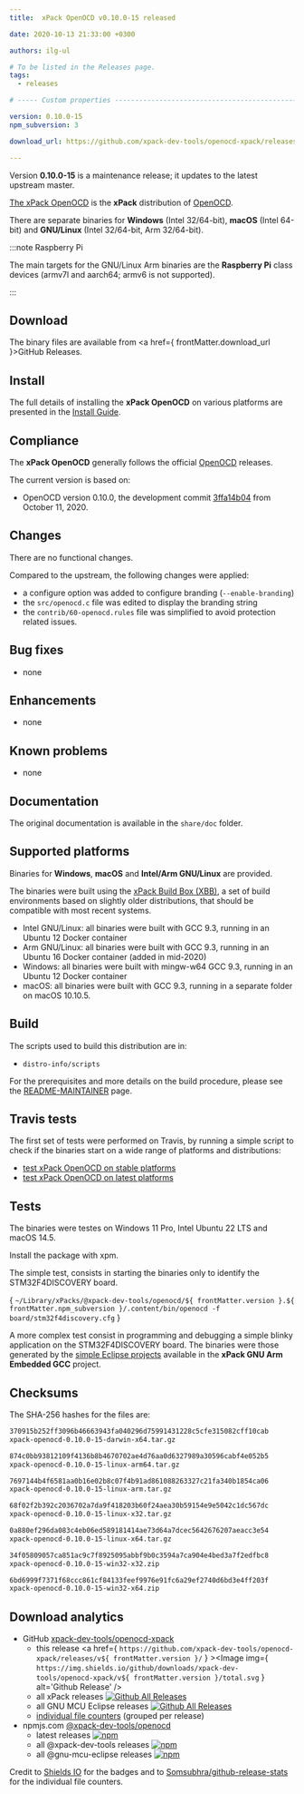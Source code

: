 ```yaml
---
title:  xPack OpenOCD v0.10.0-15 released

date: 2020-10-13 21:33:00 +0300

authors: ilg-ul

# To be listed in the Releases page.
tags:
  - releases

# ----- Custom properties -----------------------------------------------------

version: 0.10.0-15
npm_subversion: 3

download_url: https://github.com/xpack-dev-tools/openocd-xpack/releases/tag/v0.10.0-15/

---
```


Version **0.10.0-15** is a maintenance release; it updates to the latest upstream master.

<!-- truncate -->


[The xPack OpenOCD](https://xpack-dev-tools.github.io/openocd-xpack)
is the **xPack** distribution of
[OpenOCD](https://openocd.org).

There are separate binaries for **Windows** (Intel 32/64-bit),
**macOS** (Intel 64-bit) and **GNU/Linux** (Intel 32/64-bit, Arm 32/64-bit).

:::note Raspberry Pi

The main targets for the GNU/Linux Arm
binaries are the **Raspberry Pi** class devices (armv7l and aarch64;
armv6 is not supported).

:::

## Download

The binary files are available from <a href={ frontMatter.download_url }>GitHub Releases</a>.

## Install

The full details of installing the **xPack OpenOCD** on various platforms
are presented in the [Install Guide](/docs/install/).

## Compliance

The **xPack OpenOCD** generally follows the official
[OpenOCD](https://openocd.org) releases.

The current version is based on:

- OpenOCD version 0.10.0, the development commit
[3ffa14b04](https://github.com/xpack-dev-tools/openocd/commit/3ffa14b043225b9766132b1979db7ddb8d91ba5e)
from October 11, 2020.

## Changes

There are no functional changes.

Compared to the upstream, the following changes were applied:

- a configure option was added to configure branding (`--enable-branding`)
- the `src/openocd.c` file was edited to display the branding string
- the `contrib/60-openocd.rules` file was simplified to avoid protection
  related issues.

## Bug fixes

- none

## Enhancements

- none

## Known problems

- none

## Documentation

The original documentation is available in the `share/doc` folder.

## Supported platforms

Binaries for **Windows**, **macOS** and **Intel/Arm GNU/Linux** are provided.

The binaries were built using the
[xPack Build Box (XBB)](https://github.com/xpack/xpack-build-box), a set
of build environments based on slightly older distributions, that should be
compatible with most recent systems.

- Intel GNU/Linux: all binaries were built with GCC 9.3, running in an
  Ubuntu 12 Docker container
- Arm GNU/Linux: all binaries were built with GCC 9.3, running in an
  Ubuntu 16 Docker container (added in mid-2020)
- Windows: all binaries were built with mingw-w64 GCC 9.3, running in an
  Ubuntu 12 Docker container
- macOS: all binaries were built with GCC 9.3, running in a separate
  folder on macOS 10.10.5.

## Build

The scripts used to build this distribution are in:

- `distro-info/scripts`

For the prerequisites and more details on the build procedure, please see the
[README-MAINTAINER](https://github.com/xpack-dev-tools/openocd-xpack/blob/xpack/README-MAINTAINER.md) page.

## Travis tests

The first set of tests were performed on Travis, by running
a simple script to check if the binaries start on a wide range of
platforms and distributions:

- [test xPack OpenOCD on stable platforms](https://travis-ci.org/github/xpack-dev-tools/openocd-xpack/builds/735490849)
- [test xPack OpenOCD on latest platforms](https://travis-ci.org/github/xpack-dev-tools/openocd-xpack/builds/735491108)

## Tests

The binaries were testes on Windows 11 Pro, Intel Ubuntu 22
LTS and macOS 14.5.

Install the package with xpm.

The simple test, consists in starting the binaries
only to identify the STM32F4DISCOVERY board.

<CodeBlock language="sh"> {
`~/Library/xPacks/@xpack-dev-tools/openocd/${ frontMatter.version }.${ frontMatter.npm_subversion }/.content/bin/openocd -f board/stm32f4discovery.cfg`
} </CodeBlock>

A more complex test consist in programming and debugging a simple blinky
application on the STM32F4DISCOVERY board. The binaries were
those generated by the
[simple Eclipse projects](https://github.com/xpack-dev-tools/arm-none-eabi-gcc-xpack/tree/xpack/tests/eclipse)
available in the **xPack GNU Arm Embedded GCC** project.

## Checksums

The SHA-256 hashes for the files are:

```txt
370915b252ff3096b46663943fa040296d75991431228c5cfe315082cff10cab
xpack-openocd-0.10.0-15-darwin-x64.tar.gz

874c0bb93812109f4136b8b4670702ae4d76aa0d6327989a30596cabf4e052b5
xpack-openocd-0.10.0-15-linux-arm64.tar.gz

7697144b4f6581aa0b16e02b8c07f4b91ad861088263327c21fa340b1854ca06
xpack-openocd-0.10.0-15-linux-arm.tar.gz

68f02f2b392c2036702a7da9f418203b60f24aea30b59154e9e5042c1dc567dc
xpack-openocd-0.10.0-15-linux-x32.tar.gz

0a880ef296da083c4eb06ed589181414ae73d64a7dcec5642676207aeacc3e54
xpack-openocd-0.10.0-15-linux-x64.tar.gz

34f05809057ca851ac9c7f8925095abbf9b0c3594a7ca904e4bed3a7f2edfbc8
xpack-openocd-0.10.0-15-win32-x32.zip

6bd6999f7371f68ccc861cf84133feef9976e91fc6a29ef2740d6bd3e4ff203f
xpack-openocd-0.10.0-15-win32-x64.zip
```

## Download analytics

- GitHub [xpack-dev-tools/openocd-xpack](https://github.com/xpack-dev-tools/openocd-xpack/)
  - this release <a href={ `https://github.com/xpack-dev-tools/openocd-xpack/releases/v${ frontMatter.version }/` } ><Image img={ `https://img.shields.io/github/downloads/xpack-dev-tools/openocd-xpack/v${ frontMatter.version }/total.svg` } alt='Github Release' /></a>
  - all xPack releases [![Github All Releases](https://img.shields.io/github/downloads/xpack-dev-tools/openocd-xpack/total.svg)](https://github.com/xpack-dev-tools/openocd-xpack/releases/)
  - all GNU MCU Eclipse releases [![Github All Releases](https://img.shields.io/github/downloads/gnu-mcu-eclipse/openocd/total.svg)](https://github.com/gnu-mcu-eclipse/openocd/releases/)
  - [individual file counters](https://somsubhra.github.io/github-release-stats/?username=xpack-dev-tools&repository=openocd-xpack) (grouped per release)
- npmjs.com [@xpack-dev-tools/openocd](https://www.npmjs.com/package/@xpack-dev-tools/openocd)
  - latest releases [![npm](https://img.shields.io/npm/dw/@xpack-dev-tools/openocd.svg)](https://www.npmjs.com/package/@xpack-dev-tools/openocd/)
  - all @xpack-dev-tools releases [![npm](https://img.shields.io/npm/dt/@xpack-dev-tools/openocd.svg)](https://www.npmjs.com/package/@xpack-dev-tools/openocd/)
  - all @gnu-mcu-eclipse releases [![npm](https://img.shields.io/npm/dt/@gnu-mcu-eclipse/openocd.svg)](https://www.npmjs.com/package/@gnu-mcu-eclipse/openocd/)

Credit to [Shields IO](https://shields.io) for the badges and to
[Somsubhra/github-release-stats](https://github.com/Somsubhra/github-release-stats)
for the individual file counters.
